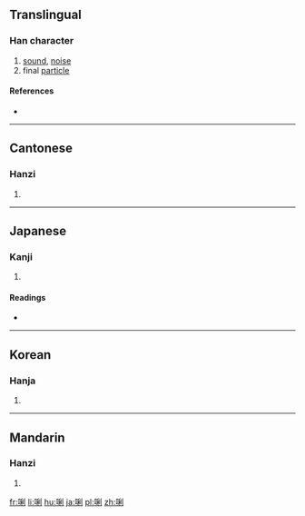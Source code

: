 ==Translingual==

===Han character===
{{Han char|rn=30|rad=口|as=07|sn=10|four=62000|canj=RHDN|ids=⿰口利}}

# [[sound]], [[noise]]
# final [[particle]]

====References====
* {{Han ref|kx=0192.090|dkj=03706|dj=0411.170|hdz=10630.170|uh=550E|ud=21774|bh=D145|bd=53573}}

----

==Cantonese==

===Hanzi===
{{yue-hanzi|jyut=|y=lei1}}

# {{defn|lang=yue|sort=口07}}

----

==Japanese==

===Kanji===
{{ja-kanji|grade=|rs=口07}}

# {{defn|lang=ja|sort=口07}}

====Readings====
* {{ja-readings|on=[[り]] (ri)|kun=[[こえ]] (koe)}}

----

==Korean==

===Hanja===
{{ko-hanja|hangeul=리|rv=ri|mr=ri}}

# {{defn|lang=ko|sort=口07}}

----

==Mandarin==

===Hanzi===
{{cmn-hanzi|pin=[[lī]] ([[li1]])|wg=li<sup>1</sup>}}

# {{defn|lang=cmn|sort=口07}}

[[fr:唎]]
[[li:唎]]
[[hu:唎]]
[[ja:唎]]
[[pl:唎]]
[[zh:唎]]